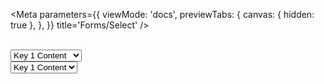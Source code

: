 
<Meta
  parameters={{
    viewMode: 'docs',
    previewTabs: {
      canvas: { hidden: true },
    },
  }}
  title='Forms/Select'
/>

<Canvas>
  <Story name='base' height={'300px'}>
    <br />
    <Select title={'Key'} value={'key1'} color={'danger'} onSelected={(e) => console.log(e)}>
      <Option value={'key1'}>
        <h4>Key 1</h4>
        <span>Content</span>
      </Option>
      <Option value={'key2'}>Key 2 Content</Option>
      <Option value={'key3'}>Key 3 Content</Option>
      <Option value={'key4'}>Key 4 Content</Option>
      <Option value={'key5'}>Key 5 Content</Option>
      <Option value={'key6'}>Key 6 Content</Option>
      <Option value={'key7'}>Key 7 Content</Option>
      <Option value={'key8'}>Key 8 Content</Option>
      <Option value={'key9'}>Key 9 Content</Option>
      <Option value={'key10'}>Key 10 Content</Option>
    </Select>
  </Story>
</Canvas>

<Canvas>
  <Story name='placeholder' height={'300px'}>
    <br />
    <Select title={'Key'} placeholder={'Choose a key ...'} color={'dark'} onSelected={(e) => console.log(e)}>
      <Option value={'key1'}>
        <h4>Key 1</h4>
        <span>Content</span>
      </Option>
      <Option value={'key2'}>Key 2 Content</Option>
      <Option value={'key3'}>Key 3 Content</Option>
      <Option value={'key4'}>Key 4 Content</Option>
      <Option value={'key5'}>Key 5 Content</Option>
    </Select>
  </Story>
</Canvas>
